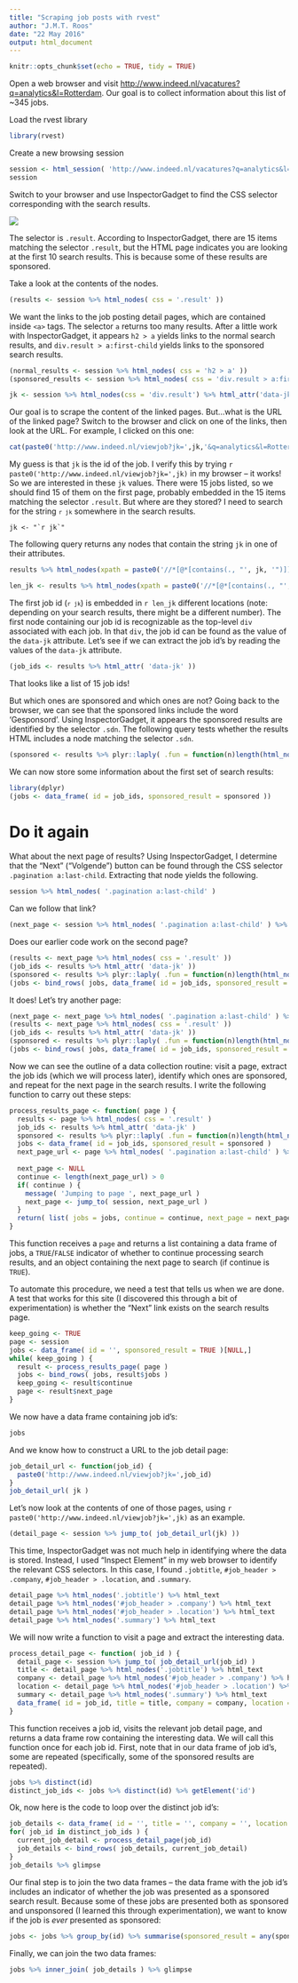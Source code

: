 ```yaml
---
title: "Scraping job posts with rvest"
author: "J.M.T. Roos"
date: "22 May 2016"
output: html_document
---
```


```r
knitr::opts_chunk$set(echo = TRUE, tidy = TRUE)
```

Open a web browser and visit [http://www.indeed.nl/vacatures?q=analytics&l=Rotterdam](http://www.indeed.nl/vacatures?q=analytics&l=Rotterdam). Our goal is to collect information about this list of ~345 jobs. 


Load the rvest library

```r
library(rvest)
```

Create a new browsing session

```r
session <- html_session( 'http://www.indeed.nl/vacatures?q=analytics&l=Rotterdam' )
session
```

Switch to your browser and use InspectorGadget to find the CSS selector corresponding with the search results.

![](selector_1.png)

The selector is `.result`. According to InspectorGadget, there are 15 items matching the selector `.result`, but the HTML page indicates you are looking at the first 10 search results. This is because some of these results are sponsored.

Take a look at the contents of the nodes.

```r
(results <- session %>% html_nodes( css = '.result' ))
```

We want the links to the job posting detail pages, which are contained inside `<a>` tags. The selector `a` returns too many results. After a little work with InspectorGadget, it appears `h2 > a` yields links to the normal search results, and `div.result > a:first-child` yields links to the sponsored search results.

```r
(normal_results <- session %>% html_nodes( css = 'h2 > a' ))
(sponsored_results <- session %>% html_nodes( css = 'div.result > a:first-child' ))
```

```r
jk <- session %>% html_nodes(css = 'div.result') %>% html_attr('data-jk') %>% .[1]
```

Our goal is to scrape the content of the linked pages. But...what is the URL of the linked page? Switch to the browser and click on one of the links, then look at the URL. For example, I clicked on this one:

```r
cat(paste0('http://www.indeed.nl/viewjob?jk=',jk,'&q=analytics&l=Rotterdam&tk=1aj1damgn9molfol&from=web&advn=2456921610110726&sjdu=CeD_uouUPQ4Qp0sjiue0Syb-d0Fgz3t6xrM1hMo54n37cLMoobMfw1FPyCZABK9-3qErRmHXcMUXKiEMdt7Q07br0ipm1N-KqJlpO8SydDO49l2MNzVeEgHah3-sYmQ1b8Jp3RIpEGGzQDPGOpFyE5FIfSxLuJKDAZC0QUMVRIc&pub=4a1b367933fd867b19b072952f68dceb'))
```

My guess is that `jk` is the id of the job. I verify this by trying `r paste0('http://www.indeed.nl/viewjob?jk=',jk)` in my browser -- it works! So we are interested in these `jk` values. There were 15 jobs listed, so we should find 15 of them on the first page, probably embedded in the 15 items matching the selector `.result`. But where are they stored? I need to search for the string <code class="r">`r jk`</code> somewhere in the search results. 

<pre class="r"><code class="r"><span class="identifier">jk</span> <span class="operator">&lt;-</span> <span class="string">"`r jk`"</span></code></pre>

The following query returns any nodes that contain the string `jk` in one of their attributes.

```r
results %>% html_nodes(xpath = paste0('//*[@*[contains(., "', jk, '")]]'))
```

```r
len_jk <- results %>% html_nodes(xpath = paste0('//*[@*[contains(., "', jk, '")]]')) %>% length
```

The first job id (<code class="r">`r jk`</code>) is embedded in `r len_jk` different locations (note: depending on your search results, there might be a different number). The first node containing our job id is recognizable as the top-level `div` associated with each job. In that `div`, the job id can be found as the value of the `data-jk` attribute. Let's see if we can extract the job id's by reading the values of the `data-jk` attribute.

```r
(job_ids <- results %>% html_attr( 'data-jk' ))
```

That looks like a list of 15 job ids! 

But which ones are sponsored and which ones are not? Going back to the browser, we can see that the sponsored links include the word 'Gesponsord'. Using InspectorGadget, it appears the sponsored results are identified by the selector `.sdn`. The following query tests whether the results HTML includes a node matching the selector `.sdn`.

```r
(sponsored <- results %>% plyr::laply( .fun = function(n)length(html_nodes( n,'.sdn'))>0 ))
```

We can now store some information about the first set of search results:

```r
library(dplyr)
(jobs <- data_frame( id = job_ids, sponsored_result = sponsored ))
```

Do it again
===========

What about the next page of results? Using InspectorGadget, I determine that the "Next" ("Volgende") button can be found through the CSS selector `.pagination a:last-child`. Extracting that node yields the following.

```r
session %>% html_nodes( '.pagination a:last-child' )
```

Can we follow that link?

```r
(next_page <- session %>% html_nodes( '.pagination a:last-child' ) %>% html_attr('href') %>% jump_to( session, . ))
```

Does our earlier code work on the second page?

```r
(results <- next_page %>% html_nodes( css = '.result' ))
(job_ids <- results %>% html_attr( 'data-jk' ))
(sponsored <- results %>% plyr::laply( .fun = function(n)length(html_nodes( n,'.sdn'))>0 ))
(jobs <- bind_rows( jobs, data_frame( id = job_ids, sponsored_result = sponsored )) )
```

It does! Let's try another page:

```r
(next_page <- next_page %>% html_nodes( '.pagination a:last-child' ) %>% html_attr('href') %>% jump_to( session, . ))
(results <- next_page %>% html_nodes( css = '.result' ))
(job_ids <- results %>% html_attr( 'data-jk' ))
(sponsored <- results %>% plyr::laply( .fun = function(n)length(html_nodes( n,'.sdn'))>0 ))
(jobs <- bind_rows( jobs, data_frame( id = job_ids, sponsored_result = sponsored )) )
```

Now we can see the outline of a data collection routine: visit a page, extract the job ids (which we will process later), identify which ones are sponsored, and repeat for the next page in the search results. I write the following function to carry out these steps:

```r
process_results_page <- function( page ) {
  results <- page %>% html_nodes( css = '.result' )
  job_ids <- results %>% html_attr( 'data-jk' )
  sponsored <- results %>% plyr::laply( .fun = function(n)length(html_nodes( n,'.sdn'))>0 )
  jobs <- data_frame( id = job_ids, sponsored_result = sponsored )
  next_page_url <- page %>% html_nodes( '.pagination a:last-child' ) %>% html_attr('href')
    
  next_page <- NULL
  continue <- length(next_page_url) > 0
  if( continue ) {
    message( 'Jumping to page ', next_page_url )
    next_page <- jump_to( session, next_page_url )
  }
  return( list( jobs = jobs, continue = continue, next_page = next_page ) )
}
```

This function receives a `page` and returns a list containing a data frame of jobs, a `TRUE`/`FALSE` indicator of whether to continue processing search results, and an object containing the next page to search (if continue is `TRUE`).

To automate this procedure, we need a test that tells us when we are done. A test that works for this site (I discovered this through a bit of experimentation) is whether the "Next" link exists on the search results page.

```r
keep_going <- TRUE
page <- session
jobs <- data_frame( id = '', sponsored_result = TRUE )[NULL,]
while( keep_going ) {
  result <- process_results_page( page )
  jobs <- bind_rows( jobs, result$jobs )
  keep_going <- result$continue
  page <- result$next_page
}
```

We now have a data frame containing job id's:

```r
jobs
```

And we know how to construct a URL to the job detail page:

```r
job_detail_url <- function(job_id) {
  paste0('http://www.indeed.nl/viewjob?jk=',job_id) 
}
job_detail_url( jk )
```

Let's now look at the contents of one of those pages, using `r paste0('http://www.indeed.nl/viewjob?jk=',jk)` as an example. 

```r
(detail_page <- session %>% jump_to( job_detail_url(jk) ))
```

This time, InspectorGadget was not much help in identifying where the data is stored. Instead, I used "Inspect Element" in my web browser to identify the relevant CSS selectors. In this case, I found `.jobtitle`, `#job_header > .company`, `#job_header > .location`, and `.summary`.

```r
detail_page %>% html_nodes('.jobtitle') %>% html_text
detail_page %>% html_nodes('#job_header > .company') %>% html_text
detail_page %>% html_nodes('#job_header > .location') %>% html_text
detail_page %>% html_nodes('.summary') %>% html_text
```

We will now write a function to visit a page and extract the interesting data.

```r
process_detail_page <- function( job_id ) {
  detail_page <- session %>% jump_to( job_detail_url(job_id) )
  title <- detail_page %>% html_nodes('.jobtitle') %>% html_text
  company <- detail_page %>% html_nodes('#job_header > .company') %>% html_text
  location <- detail_page %>% html_nodes('#job_header > .location') %>% html_text
  summary <- detail_page %>% html_nodes('.summary') %>% html_text
  data_frame( id = job_id, title = title, company = company, location = location, summary = summary )
}
```

This function receives a job id, visits the relevant job detail page, and returns a data frame row containing the interesting data. We will call this function once for each job id. First, note that in our data frame of job id's, some are repeated (specifically, some of the sponsored results are repeated).

```r
jobs %>% distinct(id)
distinct_job_ids <- jobs %>% distinct(id) %>% getElement('id')
```

Ok, now here is the code to loop over the distinct job id's:

```r
job_details <- data_frame( id = '', title = '', company = '', location = '', summary = '' )[NULL,]
for( job_id in distinct_job_ids ) {
  current_job_detail <- process_detail_page(job_id)
  job_details <- bind_rows( job_details, current_job_detail)
}
job_details %>% glimpse
```

Our final step is to join the two data frames -- the data frame with the job id's includes an indicator of whether the job was presented as a sponsored search result. Because some of these jobs are presented both as sponsored and unsponsored (I learned this through experimentation), we want to know if the job is *ever* presented as sponsored:

```r
jobs <- jobs %>% group_by(id) %>% summarise(sponsored_result = any(sponsored_result))
```

Finally, we can join the two data frames:

```r
jobs %>% inner_join( job_details ) %>% glimpse
```